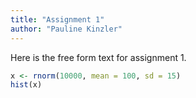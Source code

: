 ```yaml
---
title: "Assignment 1"
author: "Pauline Kinzler"
---
```


Here is the free form text for assignment 1.

```r
x <- rnorm(10000, mean = 100, sd = 15)
hist(x)
```
